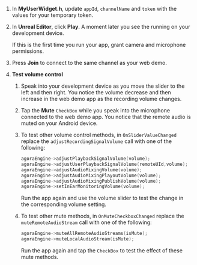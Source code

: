 <PlatformWrapper platform = "unreal">

1. In **MyUserWidget.h**, update `appId`, `channelName` and `token` with the values for your temporary token.

1. In **Unreal Editor**, click **Play**. A moment later you see the <Vpl k="CLIENT" /> running on your development device.

    If this is the first time you run your app, grant camera and microphone permissions.

1. Press **Join** to connect to the same channel as your web demo.

1. **Test volume control**

    1. Speak into your development device as you move the slider to the left and then right. You notice the volume decrease and then increase in the web demo app as the recording volume changes.

    1. Tap the **Mute** `CheckBox` while you speak into the microphone connected to the web demo app.
        You notice that the remote audio is muted on your Android device.

    1. To test other volume control methods, in `OnSliderValueChanged` replace the `adjustRecordingSignalVolume` call with one of the following:

        ```cpp
        agoraEngine->adjustPlaybackSignalVolume(volume);
        agoraEngine->adjustUserPlaybackSignalVolume(remoteUId,volume);
        agoraEngine->adjustAudioMixingVolume(volume);
        agoraEngine->adjustAudioMixingPlayoutVolume(volume);
        agoraEngine->adjustAudioMixingPublishVolume(volume);
        agoraEngine->setInEarMonitoringVolume(volume);
        ```
        Run the app again and use the volume slider to test the change in the corresponding volume setting.

    1. To test other mute methods, in `OnMuteCheckboxChanged` replace the `muteRemoteAudioStream` call with one of the following:

        ```cpp
        agoraEngine->muteAllRemoteAudioStreams(isMute);
        agoraEngine->muteLocalAudioStream(isMute);
        ```
        Run the app again and tap the `CheckBox` to test the effect of these mute methods.

</PlatformWrapper>
